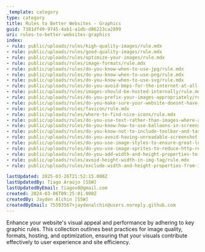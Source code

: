 ```yaml
---
_template: category
type: category
title: Rules to Better Websites - Graphics
guid: 7381df49-9745-4ab1-a1db-d86223ca2899
uri: rules-to-better-websites-graphics
index:
- rule: public/uploads/rules/high-quality-images/rule.mdx
- rule: public/uploads/rules/good-quality-images/rule.mdx
- rule: public/uploads/rules/optimize-your-images/rule.mdx
- rule: public/uploads/rules/image-formats/rule.mdx
- rule: public/uploads/rules/do-you-know-when-to-use-jpg/rule.mdx
- rule: public/uploads/rules/do-you-know-when-to-use-png/rule.mdx
- rule: public/uploads/rules/do-you-know-when-to-use-svg/rule.mdx
- rule: public/uploads/rules/do-you-avoid-bmps-for-the-internet-at-all-times/rule.mdx
- rule: public/uploads/rules/images-should-be-hosted-internally/rule.mdx
- rule: public/uploads/rules/do-you-prefix-your-images-appropriately/rule.mdx
- rule: public/uploads/rules/do-you-make-sure-your-website-doesnt-have-multiple-copies-of-the-same-image/rule.mdx
- rule: public/uploads/rules/favicon/rule.mdx
- rule: public/uploads/rules/where-to-find-nice-icons/rule.mdx
- rule: public/uploads/rules/do-you-use-text-rather-than-images-where-appropriate/rule.mdx
- rule: public/uploads/rules/do-you-know-how-to-use-balloons-in-screenshots-for-instructions/rule.mdx
- rule: public/uploads/rules/do-you-know-not-to-include-toolbar-and-taskbar-junk-in-screenshots/rule.mdx
- rule: public/uploads/rules/do-you-avoid-having-unreadable-screenshot-galleries-aka-thumbnails/rule.mdx
- rule: public/uploads/rules/do-you-use-image-styles-to-ensure-great-looking-content/rule.mdx
- rule: public/uploads/rules/do-you-use-image-sprites-to-reduce-http-requests/rule.mdx
- rule: public/uploads/rules/do-you-add-width-and-height-properties-to-images-in-user-controls/rule.mdx
- rule: public/uploads/rules/avoid-height-width-in-img-tag/rule.mdx
- rule: public/uploads/rules/exclude-width-and-height-properties-from-images/rule.mdx

lastUpdated: 2025-03-26T21:52:15.000Z
lastUpdatedBy: Tiago Araújo [SSW]
lastUpdatedByEmail: tiagov8@gmail.com
created: 2024-03-06T09:25:01.000Z
createdBy: Jayden Alchin [SSW]
createdByEmail: 75593567+jaydenalchin@users.noreply.github.com
---
```


Enhance your website's visual appeal and performance by adhering to key graphic rules. This collection outlines best practices for image quality, formats, hosting, and optimization, ensuring that your visuals contribute effectively to user experience and site efficiency.
